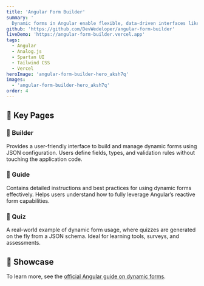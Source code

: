```yaml
---
title: 'Angular Form Builder'
summary: '
  Dynamic forms in Angular enable flexible, data-driven interfaces like questionnaires and quizzes. This project showcases their creation and management using JSON configuration.'
github: 'https://github.com/DevWedeloper/angular-form-builder'
liveDemo: 'https://angular-form-builder.vercel.app'
tags:
  - Angular
  - Analog.js
  - Spartan UI
  - Tailwind CSS
  - Vercel
heroImage: 'angular-form-builder-hero_aksh7q'
images:
  - 'angular-form-builder-hero_aksh7q'
order: 4
---
```



<ProjectSummary
  title={frontmatter.title}
  summary={frontmatter.summary}
  github={frontmatter.github}
  liveDemo={frontmatter.liveDemo}
  tags={frontmatter.tags}
  heroImage={frontmatter.heroImage}
/>

## 🧩 Key Pages

### 🔨 Builder

Provides a user-friendly interface to build and manage dynamic forms using JSON configuration. Users define fields, types, and validation rules without touching the application code.

### 📘 Guide

Contains detailed instructions and best practices for using dynamic forms effectively. Helps users understand how to fully leverage Angular’s reactive form capabilities.

### 🧠 Quiz

A real-world example of dynamic form usage, where quizzes are generated on the fly from a JSON schema. Ideal for learning tools, surveys, and assessments.

## 🧠 Showcase

<Carousel client:load images={frontmatter.images} />

To learn more, see the [official Angular guide on dynamic forms](https://angular.dev/guide/forms/dynamic-forms).
